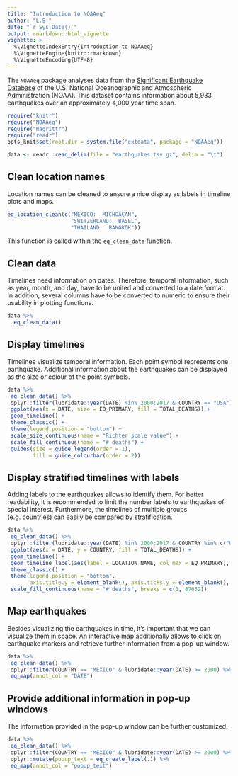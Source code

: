 ```yaml
---
title: "Introduction to NOAAeq"
author: "L.S."
date: "`r Sys.Date()`"
output: rmarkdown::html_vignette
vignette: >
  %\VignetteIndexEntry{Introduction to NOAAeq}
  %\VignetteEngine{knitr::rmarkdown}
  %\VignetteEncoding{UTF-8}
---
```


The `NOAAeq` package analyses data from the [Significant Earthquake Database](https://www.ngdc.noaa.gov/nndc/struts/form?t=101650&s=1&d=1) of the U.S. National Oceanographic and Atmospheric Administration (NOAA). This dataset contains information about 5,933 earthquakes over an approximately 4,000 year time span.

```r
require("knitr")
require("NOAAeq")
require("magrittr")
require("readr")
opts_knit$set(root.dir = system.file("extdata", package = "NOAAeq"))
```

```r
data <- readr::read_delim(file = "earthquakes.tsv.gz", delim = "\t")
```

## Clean location names

Location names can be cleaned to ensure a nice display as labels in timeline plots and maps.

```r
eq_location_clean(c("MEXICO:  MICHOACAN",
                    "SWITZERLAND:  BASEL",
                    "THAILAND:  BANGKOK"))
```

This function is called within the `eq_clean_data` function.

## Clean data

Timelines need information on dates. Therefore, temporal information, such as year, month, and day, have to be united and converted to a date format. In addition, several columns have to be converted to numeric to ensure their usability in plotting functions.

```r
data %>%
  eq_clean_data()
```

## Display timelines

Timelines visualize temporal information. Each point symbol represents one earthquake. Additional information about the earthquakes can be displayed as the size or colour of the point symbols.

```r
data %>%
 eq_clean_data() %>%
 dplyr::filter(lubridate::year(DATE) %in% 2000:2017 & COUNTRY == "USA") %>%
 ggplot(aes(x = DATE, size = EQ_PRIMARY, fill = TOTAL_DEATHS)) +
 geom_timeline() +
 theme_classic() +
 theme(legend.position = "bottom") +
 scale_size_continuous(name = "Richter scale value") +
 scale_fill_continuous(name = "# deaths") +
 guides(size = guide_legend(order = 1),
        fill = guide_colourbar(order = 2))
```

## Display stratified timelines with labels

Adding labels to the earthquakes allows to identify them. For better readability, it is recommended to limit the number labels to earthquakes of special interest.
Furthermore, the timelines of multiple groups (e.g. countries) can easily be compared by stratification.

```r
data %>%
 eq_clean_data() %>%
 dplyr::filter(lubridate::year(DATE) %in% 2000:2017 & COUNTRY %in% c("USA", "CHINA")) %>%
 ggplot(aes(x = DATE, y = COUNTRY, fill = TOTAL_DEATHS)) +
 geom_timeline() +
 geom_timeline_label(aes(label = LOCATION_NAME, col_max = EQ_PRIMARY), n_max = 5) +
 theme_classic() +
 theme(legend.position = "bottom",
       axis.title.y = element_blank(), axis.ticks.y = element_blank(), axis.line.y = element_blank()) +
 scale_fill_continuous(name = "# deaths", breaks = c(1, 87652))
```

## Map earthquakes

Besides visualizing the earthquakes in time, it’s important that we can visualize them in space. An interactive map additionally allows to click on earthquake markers and retrieve further information from a pop-up window.

```r
data %>%
 eq_clean_data() %>%
 dplyr::filter(COUNTRY == "MEXICO" & lubridate::year(DATE) >= 2000) %>%
 eq_map(annot_col = "DATE")
```

## Provide additional information in pop-up windows

The information provided in the pop-up window can be further customized.

```r
data %>%
 eq_clean_data() %>%
 dplyr::filter(COUNTRY == "MEXICO" & lubridate::year(DATE) >= 2000) %>%
 dplyr::mutate(popup_text = eq_create_label(.)) %>%
 eq_map(annot_col = "popup_text")
```
